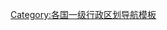 <noinclude>{{NoteTA|G1=地名翻譯}}</noinclude>{{Navbox
| name = 烏克蘭行政區劃
| title = [[乌克兰行政区划]]
| state = {{{state|autocollapse}}}
| listclass = hlist
| group1 = [[州 (烏克蘭)|州]]
| list1  = 
* [[切爾卡瑟州|切爾卡瑟]]
* [[切爾尼戈夫州|切爾尼戈夫]]
* [[切爾諾夫策州|切爾諾夫策]]
* [[第聂伯罗彼得罗夫斯克州|聶伯彼得羅夫斯克]]
* [[顿涅茨克州|頓內次克]]<sup>註1</sup>
* [[伊万诺-弗兰科夫斯克州|伊萬諾－弗蘭科夫斯克]]
* [[哈爾科夫州|哈爾科夫]]
* [[赫尔松州|赫爾松]]
* [[赫梅利尼茨基州|赫梅利尼茨基]]
* [[基辅州|基輔]]
* [[基洛夫格勒州|基洛夫格勒]]
* [[盧甘斯克州|盧干斯克]]<sup>註1</sup>
* [[利沃夫州|利沃夫]]
* [[尼古拉耶夫州|尼古拉耶夫]]
* [[敖德萨州|敖德薩]]
* [[波尔塔瓦州|波爾塔瓦]]
* [[羅夫諾州|羅夫諾]]
* [[蘇梅州|蘇梅]]
* [[捷爾諾波爾州|捷爾諾波爾]]
* [[文尼察州|文尼察]]
* [[沃倫州|沃倫]]
* [[外喀爾巴阡州|外喀爾巴阡]]
* [[扎波羅熱州|札波羅結]]
* [[日托米爾州|日托米爾]]
| group2 = {{link-en|特殊地位城市|City with special status}}
| list2  = 
* [[基輔]]
* [[塞瓦斯托波爾]]<sup>註2</sup>
| group3 = {{link-en|烏克蘭自治共和國|Autonomous republics of Ukraine|自治共和國}}
| list3  = 
* [[克里米亚自治共和国|克里米亞]]<sup>註2</sup>
| below = 註1：部分地區由親俄羅斯分裂勢力[[頓涅茨克人民共和國]]、[[卢甘斯克人民共和国]]占領<br/>註2：由俄羅斯[[2014年克里米亞危機|兼併]]，下劃[[克里米亞共和國]]、塞凡堡[[俄罗斯联邦直辖市|聯邦直轄市]]
}}<noinclude>
{{collapsible option}}
[[Category:烏克蘭行政區劃模板| ]]
[[Category:各国一级行政区划导航模板]]
</noinclude>